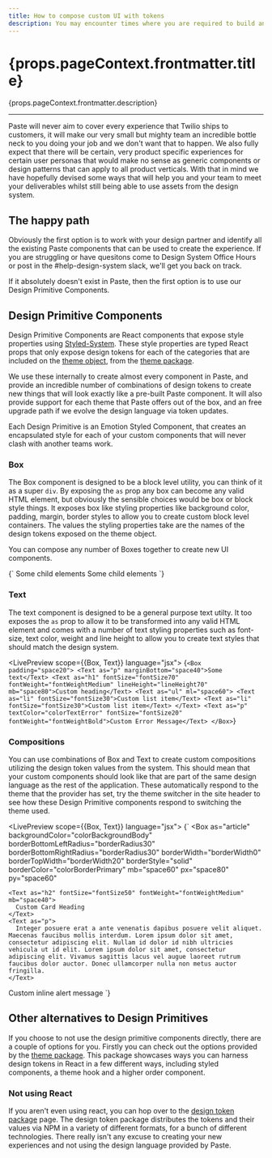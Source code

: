 ```yaml
---
title: How to compose custom UI with tokens
description: You may encounter times where you are required to build an experience that isn't covered by out of the box Paste components. This guide aims to help you create custom experiences whilst still using the design system.
---
```



<content>

<h1>{props.pageContext.frontmatter.title}</h1>

<p>{props.pageContext.frontmatter.description}</p>

</content>

***

<content>

Paste will never aim to cover every experience that Twilio ships to customers, it will make our very small but mighty team an incredible bottle neck to you doing your job and we don't want that to happen. We also fully expect that there will be certain, very product specific experiences for certain user personas that would make no sense as generic components or design patterns that can apply to all product verticals. With that in mind we have hopefully devised some ways that will help you and your team to meet your deliverables whilst still being able to use assets from the design system.

## The happy path

Obviously the first option is to work with your design partner and identify all the existing Paste components that can be used to create the experience. If you are struggling or have quesitons come to Design System Office Hours or post in the #help-design-system slack, we'll get you back on track.

If it absolutely doesn't exist in Paste, then the first option is to use our Design Primitive Components.

## Design Primitive Components

Design Primitive Components are React components that expose style properties using [Styled-System](https://www.styled-system.com). These style properties are typed React props that only expose design tokens for each of the categories that are included on the [theme object](theme-package#theme), from the [theme package](theme-package).

We use these internally to create almost every component in Paste, and provide an incredible number of combinations of design tokens to create new things that will look exactly like a pre-built Paste component. It will also provide support for each theme that Paste offers out of the box, and an free upgrade path if we evolve the design language via token updates.

Each Design Primitive is an Emotion Styled Component, that creates an encapsulated style for each of your custom components that will never clash with another teams work.

### Box

The Box component is designed to be a block level utility, you can think of it as a super `div`. By exposing the `as` prop any box can become any valid HTML element, but obviously the sensible choices would be box or block style things. It exposes box like styling properties like background color, padding, margin, border styles to allow you to create custom block level containers. The values the styling properties take are the names of the design tokens exposed on the theme object.

You can compose any number of Boxes together to create new UI components.

<LivePreview scope={{Box}} language="jsx">
  {`<Box
  as="article"
  backgroundColor="colorBackgroundBody"
  padding="space60"
>
  <Box
    backgroundColor="colorBackgroundSuccessLightest"
    display="inline-block"
    padding="space40"
  >
    Some child elements
  </Box>
  <Box
    backgroundColor="colorBackgroundPrimaryLight"
    display="inline-block"
    padding="space40"
  >
    Some child elements
  </Box>
</Box>`}
</LivePreview>


### Text

The text component is designed to be a general purpose text utilty. It too exposes the `as` prop to allow it to be transformed into any valid HTML element and comes with a number of text styling properties such as font-size, text color, weight and line height to allow you to create text styles that should match the design system.

<LivePreview scope={{Box, Text}} language="jsx">
  {`<Box padding="space20">
  <Text as="p" marginBottom="space40">Some text</Text>
  <Text as="h1" fontSize="fontSize70" fontWeight="fontWeightMedium" lineHeight="lineHeight70" mb="space80">Custom heading</Text>
  <Text as="ul" ml="space60">
    <Text as="li" fontSize="fontSize30">Custom list item</Text>
    <Text as="li" fontSize="fontSize30">Custom list item</Text>
  </Text>
  <Text as="p" textColor="colorTextError" fontSize="fontSize20" fontWeight="fontWeightBold">Custom Error Message</Text>
</Box>`}
</LivePreview>

### Compositions

You can use combinations of Box and Text to create custom compositions utilizing the design token values from the system. This should mean that your custom components should look like that are part of the same design language as the rest of the application. These automatically respond to the theme that the provider has set, try the theme switcher in the site header to see how these Design Primitive components respond to switching the theme used.

<LivePreview scope={{Box, Text}} language="jsx">
  {`<Box padding="space20">
  <Box
    as="article"
    backgroundColor="colorBackgroundBody"
    borderBottomLeftRadius="borderRadius30"
    borderBottomRightRadius="borderRadius30"
    borderWidth="borderWidth0"
    borderTopWidth="borderWidth20"
    borderStyle="solid"
    borderColor="colorBorderPrimary"
    mb="space60"
    px="space80"
    py="space60"
  >
    <Text as="h2" fontSize="fontSize50" fontWeight="fontWeightMedium" mb="space40">
      Custom Card Heading
    </Text>
    <Text as="p">
      Integer posuere erat a ante venenatis dapibus posuere velit aliquet. Maecenas faucibus mollis interdum. Lorem ipsum dolor sit amet, consectetur adipiscing elit. Nullam id dolor id nibh ultricies vehicula ut id elit. Lorem ipsum dolor sit amet, consectetur adipiscing elit. Vivamus sagittis lacus vel augue laoreet rutrum faucibus dolor auctor. Donec ullamcorper nulla non metus auctor fringilla.
    </Text>
  </Box>
  <Box
    role="alert"
    backgroundColor="colorBackgroundErrorLightest"
    borderRadius="borderRadius20"
    borderWidth="borderWidth10"
    borderStyle="solid"
    borderColor="colorBorderError"
    px="space40"
    py="space30"
  >
    <Text fontWeight="fontWeightMedium" textColor="colorTextError">
      Custom inline alert message
    </Text>
  </Box>
</Box>`}
</LivePreview>

## Other alternatives to Design Primitives

If you choose to not use the design primitive components directly, there are a couple of options for you. Firstly you can check out the options provided by the [theme package](theme-package). This package showcases ways you can harness design tokens in React in a few different ways, including styled components, a theme hook and a higher order component.

### Not using React

If you aren't even using react, you can hop over to the [design token package](token-package) page. The design token package distributes the tokens and their values via NPM in a variety of different formats, for a bunch of different technologies. There really isn't any excuse to creating your new experiences and not using the design language provided by Paste.


</content>
